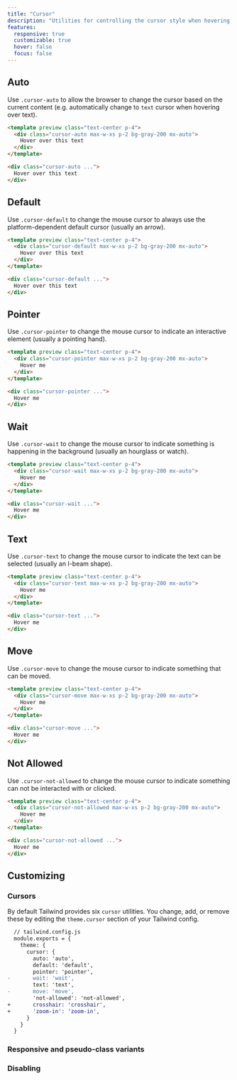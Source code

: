 ```yaml
---
title: "Cursor"
description: "Utilities for controlling the cursor style when hovering over an element."
features:
  responsive: true
  customizable: true
  hover: false
  focus: false
---
```



## Auto

Use `.cursor-auto` to allow the browser to change the cursor based on the current content (e.g. automatically change to `text` cursor when hovering over text).

```html
<template preview class="text-center p-4">
  <div class="cursor-auto max-w-xs p-2 bg-gray-200 mx-auto">
    Hover over this text
  </div>
</template>

<div class="cursor-auto ...">
  Hover over this text
</div>
```

## Default

Use `.cursor-default` to change the mouse cursor to always use the platform-dependent default cursor (usually an arrow).

```html
<template preview class="text-center p-4">
  <div class="cursor-default max-w-xs p-2 bg-gray-200 mx-auto">
    Hover over this text
  </div>
</template>

<div class="cursor-default ...">
  Hover over this text
</div>
```

## Pointer

Use `.cursor-pointer` to change the mouse cursor to indicate an interactive element (usually a pointing hand).

```html
<template preview class="text-center p-4">
  <div class="cursor-pointer max-w-xs p-2 bg-gray-200 mx-auto">
    Hover me
  </div>
</template>

<div class="cursor-pointer ...">
  Hover me
</div>
```

## Wait

Use `.cursor-wait` to change the mouse cursor to indicate something is happening in the background (usually an hourglass or watch).

```html
<template preview class="text-center p-4">
  <div class="cursor-wait max-w-xs p-2 bg-gray-200 mx-auto">
    Hover me
  </div>
</template>

<div class="cursor-wait ...">
  Hover me
</div>
```

## Text

Use `.cursor-text` to change the mouse cursor to indicate the text can be selected (usually an I-beam shape).

```html
<template preview class="text-center p-4">
  <div class="cursor-text max-w-xs p-2 bg-gray-200 mx-auto">
    Hover me
  </div>
</template>

<div class="cursor-text ...">
  Hover me
</div>
```

## Move

Use `.cursor-move` to change the mouse cursor to indicate something that can be moved.

```html
<template preview class="text-center p-4">
  <div class="cursor-move max-w-xs p-2 bg-gray-200 mx-auto">
    Hover me
  </div>
</template>

<div class="cursor-move ...">
  Hover me
</div>
```

## Not Allowed

Use `.cursor-not-allowed` to change the mouse cursor to indicate something can not be interacted with or clicked.

```html
<template preview class="text-center p-4">
  <div class="cursor-not-allowed max-w-xs p-2 bg-gray-200 mx-auto">
    Hover me
  </div>
</template>

<div class="cursor-not-allowed ...">
  Hover me
</div>
```

## Customizing

### Cursors

By default Tailwind provides six `cursor` utilities. You change, add, or remove these by editing the `theme.cursor` section of your Tailwind config.

```diff
  // tailwind.config.js
  module.exports = {
    theme: {
      cursor: {
        auto: 'auto',
        default: 'default',
        pointer: 'pointer',
-       wait: 'wait',
        text: 'text',
-       move: 'move',
        'not-allowed': 'not-allowed',
+       crosshair: 'crosshair',
+       'zoom-in': 'zoom-in',
      }
    }
  }
```

### Responsive and pseudo-class variants

<Variants plugin="cursor" />

### Disabling

<Disabling plugin="cursor" />
